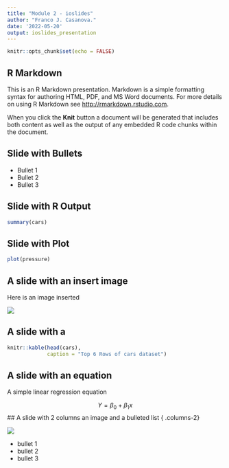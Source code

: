 ```yaml
---
title: "Module 2 - ioslides"
author: "Franco J. Casanova."
date: '2022-05-20'
output: ioslides_presentation
---
```


```r
knitr::opts_chunk$set(echo = FALSE)
```

## R Markdown

This is an R Markdown presentation. Markdown is a simple formatting syntax for authoring HTML, PDF, and MS Word documents. For more details on using R Markdown see <http://rmarkdown.rstudio.com>.

When you click the **Knit** button a document will be generated that includes both content as well as the output of any embedded R code chunks within the document.

## Slide with Bullets

- Bullet 1
- Bullet 2
- Bullet 3

## Slide with R Output

```r
summary(cars)
```

## Slide with Plot

```r
plot(pressure)
```


## A slide with an insert image {.flexbox .vcenter}

Here is an image inserted

![](sunstar.png)


## A slide with a 

```r
knitr::kable(head(cars),
             caption = "Top 6 Rows of cars dataset")

```

## A slide with an equation

A simple linear regression equation

$$ Y = \beta_0 + \beta_1x $$
## A slide with 2 columns an image and a bulleted list { .columns-2}

![](sunstar.png)

- bullet 1
- bullet 2
- bullet 3
